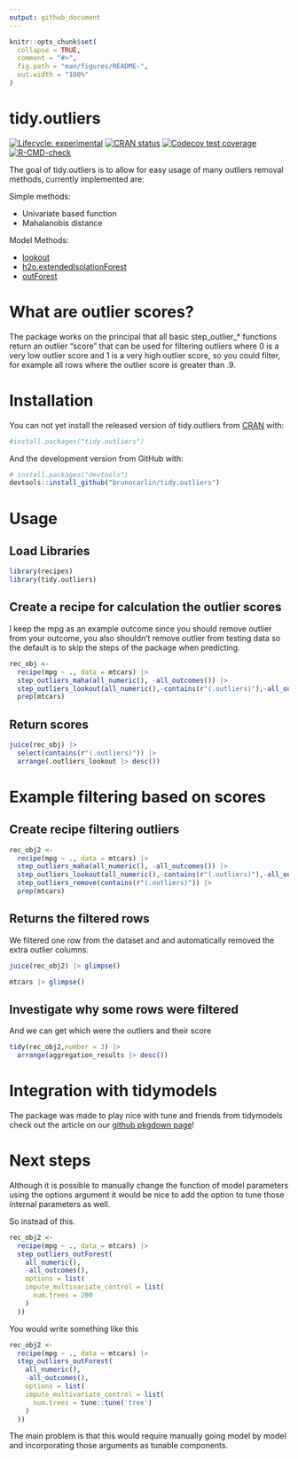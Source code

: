 ```yaml
---
output: github_document
---
```


<!-- README.md is generated from README.Rmd. Please edit that file -->

```r
knitr::opts_chunk$set(
  collapse = TRUE,
  comment = "#>",
  fig.path = "man/figures/README-",
  out.width = "100%"
)
```

# tidy.outliers

<!-- badges: start -->

[![Lifecycle: experimental](https://img.shields.io/badge/lifecycle-experimental-orange.svg)](https://www.tidyverse.org/lifecycle/#experimental) [![CRAN status](https://www.r-pkg.org/badges/version/tidy.outliers)](https://CRAN.R-project.org/package=tidy.outliers) [![Codecov test coverage](https://codecov.io/gh/brunocarlin/tidy.outliers/branch/main/graph/badge.svg)](https://codecov.io/gh/brunocarlin/tidy.outliers?branch=master) [![R-CMD-check](https://github.com/brunocarlin/tidy.outliers/workflows/R-CMD-check/badge.svg)](https://github.com/brunocarlin/tidy.outliers/actions)

<!-- badges: end -->

The goal of tidy.outliers is to allow for easy usage of many outliers removal methods, currently implemented are:

Simple methods:

-   Univariate based function
-   Mahalanobis distance

Model Methods:

-   [lookout](https://github.com/Sevvandi/lookout)
-   [h2o.extendedIsolationForest](https://docs.h2o.ai/h2o/latest-stable/h2o-docs/data-science/eif.html)
-   [outForest](https://github.com/mayer79/outForest)

# What are outlier scores?

The package works on the principal that all basic step_outlier\_\* functions return an outlier "score" that can be used for filtering outliers where 0 is a very low outlier score and 1 is a very high outlier score, so you could filter, for example all rows where the outlier score is greater than .9.

# Installation

You can not yet install the released version of tidy.outliers from [CRAN](https://CRAN.R-project.org) with:

``` r
#install.packages("tidy.outliers")
```

And the development version from GitHub with:

```r
# install.packages("devtools")
devtools::install_github("brunocarlin/tidy.outliers")
```

# Usage

## Load Libraries

```r
library(recipes)
library(tidy.outliers)
```

## Create a recipe for calculation the outlier scores

I keep the mpg as an example outcome since you should remove outlier from your outcome, you also shouldn't remove outlier from testing data so the default is to skip the steps of the package when predicting.

```r
rec_obj <-
  recipe(mpg ~ ., data = mtcars) |>
  step_outliers_maha(all_numeric(), -all_outcomes()) |>
  step_outliers_lookout(all_numeric(),-contains(r"(.outliers)"),-all_outcomes()) |> 
  prep(mtcars)
```

## Return scores

```r
juice(rec_obj) |> 
  select(contains(r"(.outliers)")) |> 
  arrange(.outliers_lookout |> desc())
```

# Example filtering based on scores

## Create recipe filtering outliers

```r
rec_obj2 <-
  recipe(mpg ~ ., data = mtcars) |>
  step_outliers_maha(all_numeric(), -all_outcomes()) |>
  step_outliers_lookout(all_numeric(),-contains(r"(.outliers)"),-all_outcomes()) |> 
  step_outliers_remove(contains(r"(.outliers)")) |> 
  prep(mtcars)
```

## Returns the filtered rows

We filtered one row from the dataset and and automatically removed the extra outlier columns.

```r
juice(rec_obj2) |> glimpse()
```

```r
mtcars |> glimpse()
```

## Investigate why some rows were filtered

And we can get which were the outliers and their score

```r
tidy(rec_obj2,number = 3) |> 
  arrange(aggregation_results |> desc())
```

# Integration with tidymodels

The package was made to play nice with tune and friends from tidymodels check out the article on our [github pkgdown page](https://brunocarlin.github.io/tidy.outliers/articles/integration_tidymodels.html)!

# Next steps

Although it is possible to manually change the function of model parameters using the options argument it would be nice to add the option to tune those internal parameters as well.

So instead of this.

```r
rec_obj2 <-
  recipe(mpg ~ ., data = mtcars) |> 
  step_outliers_outForest(
    all_numeric(),
    -all_outcomes(),
    options = list(
    impute_multivariate_control = list(
      num.trees = 200
    )
  ))
```

You would write something like this

```r
rec_obj2 <-
  recipe(mpg ~ ., data = mtcars) |> 
  step_outliers_outForest(
    all_numeric(),
    -all_outcomes(),
    options = list(
    impute_multivariate_control = list(
      num.trees = tune::tune('tree')
    )
  ))
```

The main problem is that this would require manually going model by model and incorporating those arguments as tunable components.
